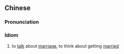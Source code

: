 {{also|谈婚论嫁}}
==Chinese==
{{zh-forms|s=谈婚论嫁}}

===Pronunciation===
{{zh-pron
|m=tánhūnlùnjià
|cat=id
}}

===Idiom===
{{zh-idiom}}

# to [[talk]] about [[marriage]], to think about getting [[married]]